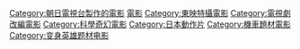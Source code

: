 {{noteTA
|G1=KamenRider
}}

{{DEFAULTSORT:Kamen Rider}}
[[Category:朝日電視台製作的電影|Category:朝日電視台製作的電影]]
[[Category:假面騎士|電影]]
[[Category:東映特攝電影|Category:東映特攝電影]]
[[Category:電視劇改編電影|Category:電視劇改編電影]]
[[Category:科學奇幻電影|Category:科學奇幻電影]]
[[Category:日本動作片|Category:日本動作片]]
[[Category:機車題材電影|Category:機車題材電影]]
[[Category:变身英雄题材电影|Category:变身英雄题材电影]]